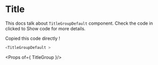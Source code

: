 

<Meta title="Molecules | Title Group" component={TitleGroupDefault} />

# Title

This docs talk about `TitleGroupDefault` component. Check the code in clicked to Show code for more details.

<Preview>
  <Story 
    name="Title and Subtext"
    parameters={{
        design: {
        type: 'figma',
        url: 'https://www.figma.com/file/8RQyaZMzX69cDcejSonfEb/Projet-Hetic-SCHOOL?node-id=298%3A0'
    }
    }}
    >
      <TitleGroupDefault subText="sub text default"/>
  </Story>
</Preview>

Copied this code directly !

  ```javascript
  <TitleGroupDefault >
  ```


<Props of={ TitleGroup }/>
